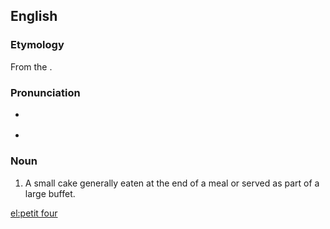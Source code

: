 {{wikipedia}}
==English==

===Etymology===
From the {{etyl|fr}} {{term|petit four|lang=fr||small oven}}.

===Pronunciation===
* {{a|UK}} {{IPA|/ˈpɛti ˈfɔr/}}
* {{a|US}} {{IPA|/ˈpɛti ˈfɔr/}}

===Noun===
{{en-noun|head=[[petit]] [[four]]|petits fours|pl2=petit fours}}

# A small cake generally eaten at the end of a meal or served as part of a large buffet.

[[el:petit four]]